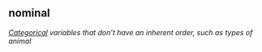 ## nominal

<dfn>[Categorical](#categorical) variables that don't have an inherent order, such as types of animal</dfn>



